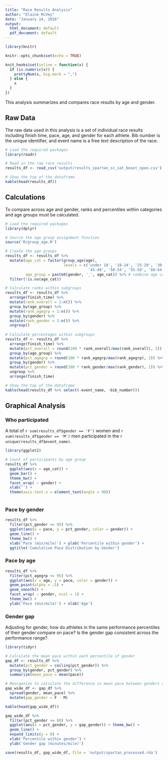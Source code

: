```yaml
---
title: "Race Results Analysis"
author: "Elaine McVey"
date: "January 14, 2016"
output:
  html_document: default
  pdf_document: default
---
```


```r

library(knitr)

knitr::opts_chunk$set(echo = TRUE)

knit_hooks$set(inline = function(x) {
  if (is.numeric(x)) {
    prettyNum(x, big.mark = ",")
  } else {
    x
  }
})

```

This analysis summarizes and compares race results by age and gender.


## Raw Data

The raw data used in this analysis is a set of individual race results including finish time, pace, age, and gender for each athlete.  Bib number is the unique identifier, and event name is a free text description of the race.

```r

# Load the required packages
library(readr)

# Read in the raw race results
results_df <- read_csv('output/results_spartan_sc_sat_beast_open.csv')

# Show the top of the dataframe
kable(head(results_df))

```

## Calculations

To compare across age and gender, ranks and percentiles within categories and age groups must be calculated.

```r

# Load the required packages
library(dplyr)

# Source the age group assignment function
source('R/group_age.R')

# Create the age groups
results_df <- results_df %>%
  mutate(age_cat = factor(group_age(age), 
                          levels = c('under 18', '18-24', '25-29', '30-34', '35-39', '40-44', 
                                     '45-49', '50-54', '55-59', '60-64', '65 and up')), # categorize age
         age_group = paste0(gender, '_', age_cat)) %>% # combine age category with gender for age groups
  filter(!is.na(age_cat)) 

# Calculate ranks within subgroups
results_df <- results_df %>%
  arrange(finish_time) %>%
  mutate(rank_overall = 1:n()) %>%
  group_by(age_group) %>%
  mutate(rank_agegrp = 1:n()) %>%
  group_by(gender) %>%
  mutate(rank_gender = 1:n()) %>%
  ungroup()
    
# Calculate percentages within subgroups
results_df <- results_df %>%
  arrange(finish_time) %>%
  mutate(pct_overall = round(100 * rank_overall/max(rank_overall), 2)) %>%
  group_by(age_group) %>%
  mutate(pct_agegrp = round(100 * rank_agegrp/max(rank_agegrp), 2)) %>%
  group_by(gender) %>%
  mutate(pct_gender = round(100 * rank_gender/max(rank_gender), 2)) %>%
  ungroup %>%
  arrange(finish_time)

# Show the top of the dataframe
kable(head(results_df %>% select(-event_name, -bib_number)))

```

## Graphical Analysis

### Who participated

A total of `r sum(results_df$gender == 'F')` women and `r sum(results_df$gender == 'M')` men participated in the `r unique(results_df$event_name)`.

```r

library(ggplot2)

# Count of participants by age group
results_df %>%
  ggplot(aes(x = age_cat)) +
  geom_bar() +
  theme_bw() +
  facet_wrap( ~ gender) +
  xlab('') +
  theme(axis.text.x = element_text(angle = 90))
  
```

### Pace by gender

```r

results_df %>%
  filter(pct_gender <= 95) %>%
  ggplot(aes(x = pace, y = pct_gender, color = gender)) + 
  geom_line() +
  theme_bw() +
  xlab('Pace (min/mile)') + ylab('Percentile within gender') +
  ggtitle('Cumulative Pace Distribution by Gender') 

```

### Pace by age 

```r

results_df %>%
  filter(pct_agegrp <= 95) %>%
  ggplot(aes(x = age, y = pace, color = gender)) + 
  geom_point(alpha = .5) +
  geom_smooth() +
  facet_wrap( ~ gender, ncol = 1) +
  theme_bw() +
  ylab('Pace (min/mile)') + xlab('Age') 

```

### Gender gap

Adjusting for gender, how do athletes in the same performance percentiles of their gender compare on pace?  Is the gender gap consistent across the performance range?

```r

library(tidyr)

# Calculate the mean pace within each percentile of gender
gap_df <- results_df %>%
  mutate(pct_gender = ceiling(pct_gender)) %>%
  group_by(gender, pct_gender) %>%
  summarize(mean_pace = mean(pace))

# Reorganize to calculate the difference in mean pace between genders at each percentile
gap_wide_df <- gap_df %>%
  spread(gender, mean_pace) %>%
  mutate(gap_gender = F - M) 

kable(head(gap_wide_df))

```

```r

gap_wide_df %>%
  filter(pct_gender <= 80) %>%
  ggplot(aes(x = pct_gender, y = gap_gender)) + theme_bw() +
  geom_line() + 
  expand_limits(y = 0) +
  xlab('Percentile within gender') +
  ylab('Gender gap (minutes/mile)') 

```

```r
save(results_df, gap_wide_df, file = 'output/spartan_processed.rda')
```

